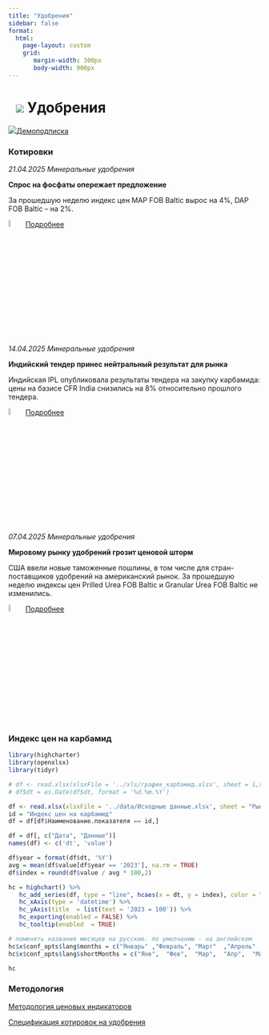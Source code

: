 ```yaml
---
title: "Удобрения"
sidebar: false
format: 
  html:
    page-layout: custom
    grid:
       margin-width: 300px
       body-width: 900px
---
```


# ![](../images/icon-agro.svg) Удобрения {.my-custom-class style="margin-left:3%;"}

![](../images/icon-subscription.svg)[Демоподписка](../demo-subscription.qmd)

::::: {.grid style="margin-left:0%"}
::: {.g-col-12 .g-col-sm-12 .g-col-xs-12 .g-col-xl-6 .g-col-md-6 .g-col-lg-6}
### Котировки

*21.04.2025 Минеральные удобрения*

**Спрос на фосфаты опережает предложение**

За прошедшую неделю индекс цен MAP FOB Baltic вырос на 4%, DAP FOB Baltic – на 2%. 

![](../images/icon-locker.svg){width="6%"} [Подробнее](../demo-subscription.qmd)

*14.04.2025 Минеральные удобрения*

**Индийский тендер принес нейтральный результат для рынка**

Индийская IPL опубликовала результаты тендера на закупку карбамида: цены на базисе CFR India снизились на 8% относительно прошлого тендера.

![](../images/icon-locker.svg){width="6%"} [Подробнее](../demo-subscription.qmd)


*07.04.2025 Минеральные удобрения*

**Мировому рынку удобрений грозит ценовой шторм**

США ввели новые таможенные пошлины, в том числе для стран-поставщиков удобрений на американский рынок. За прошедшую неделю индексы цен Prilled Urea FOB Baltic и Granular Urea FOB Baltic не изменились.

![](../images/icon-locker.svg){width="6%"} [Подробнее](../demo-subscription.qmd)
:::

::: {.g-col-12 .g-col-sm-12 .g-col-xs-12 .g-col-xl-6 .g-col-md-6 .g-col-lg-6}
### Индекс цен на карбамид

```r

library(highcharter)
library(openxlsx)
library(tidyr)

# df <- read.xlsx(xlsxFile = '../xls/график_карбамид.xlsx', sheet = 1,startRow = 1, detectDates = TRUE) 
# df$dt = as.Date(df$dt, format = '%d.%m.%Y')

df <- read.xlsx(xlsxFile = '../data/Исходные данные.xlsx', sheet = "Рынки", detectDates = TRUE)
id = "Индекс цен на карбамид"
df = df[df$Наименование.показателя == id,]

df = df[, c("Дата", "Данные")]
names(df) <- c('dt', 'value')

df$year = format(df$dt, '%Y')
avg = mean(df$value[df$year == '2023'], na.rm = TRUE)
df$index = round(df$value / avg * 100,2)

hc = highchart() %>% 
   hc_add_series(df, type = "line", hcaes(x = dt, y = index), color = "#1A4AFC", name = "Индекс цен на карбамид", marker = list(enabled = FALSE)) %>% 
   hc_xAxis(type = 'datetime') %>% 
   hc_yAxis(title  = list(text = '2023 = 100')) %>% 
   hc_exporting(enabled = FALSE) %>% 
   hc_tooltip(enabled  = TRUE)

# поменять названия месяцев на русские. по умолчанию - на английском
hc$x$conf_opts$lang$months = c("Январь"	,"Февраль",	"Март"	,"Апрель"	,"Май",	"Июнь", "Июль",	"Август",	"Сентябрь",	"Октябрь",	"Ноябрь",	"Декабрь")
hc$x$conf_opts$lang$shortMonths = c("Янв", 	"Фев",	"Мар",	"Апр",	"Май",	"Июн",	"Июл",	"Авг",	"Сен",	"Окт",	"Ноя",	"Дек")

hc

```
:::
:::::

### Методология

[Методология ценовых индикаторов](../methodology/methodology-benchmark-pbc.qmd)

[Спецификация котировок на удобрения](../methodology/specs-fertilizers.qmd)
